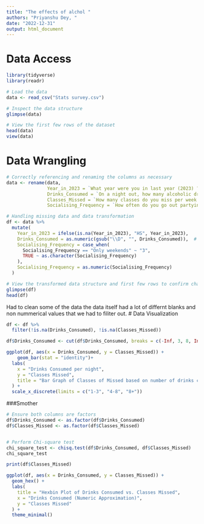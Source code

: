 ```yaml
---
title: "The effects of alchol "
authors: "Priyanshu Dey, "
date: "2022-12-31"
output: html_document
---
```



# Data Access
```r
library(tidyverse)
library(readr)

# Load the data
data <- read_csv("Stats survey.csv")

# Inspect the data structure
glimpse(data)

# View the first few rows of the dataset
head(data)
view(data)
```
# Data Wrangling
```r
# Correctly referencing and renaming the columns as necessary
data <- rename(data,
               Year_in_2023 = `What year were you in last year (2023) ?`,
               Drinks_Consumed = `On a night out, how many alcoholic drinks do you consume?`,
               Classes_Missed = `How many classes do you miss per week due to alcohol reasons, (i.e: being hungover or too tired?)`,
               Socialising_Frequency = `How often do you go out partying/socialising during the week?`)

# Handling missing data and data transformation
df <- data %>%
  mutate(
    Year_in_2023 = ifelse(is.na(Year_in_2023), "HS", Year_in_2023),
    Drinks_Consumed = as.numeric(gsub("\\D", "", Drinks_Consumed)),  # Remove all non-digit characters and convert to numeric
    Socialising_Frequency = case_when(
      Socialising_Frequency == "Only weekends" ~ "3",
      TRUE ~ as.character(Socialising_Frequency)
    ),
    Socialising_Frequency = as.numeric(Socialising_Frequency)
  )

# View the transformed data structure and first few rows to confirm changes
glimpse(df)
head(df)
```

Had to clean some of the data the data itself had a lot of differnt blanks and non nummerical values that we had to filiter out.
# Data Visualization
```r
df <- df %>%
  filter(!is.na(Drinks_Consumed), !is.na(Classes_Missed))

df$Drinks_Consumed <- cut(df$Drinks_Consumed, breaks = c(-Inf, 3, 8, Inf), labels = c("1-3", "4-8", "8+"))

ggplot(df, aes(x = Drinks_Consumed, y = Classes_Missed)) +
    geom_bar(stat = "identity")+
  labs(
    x = "Drinks Consumed per night",
    y = "Classes Missed",
    title = "Bar Graph of Classes of Missed based on number of drinks consumed "
  ) +
  scale_x_discrete(limits = c("1-3", "4-8", "8+"))

```

###Smother
```r
# Ensure both columns are factors
df$Drinks_Consumed <- as.factor(df$Drinks_Consumed)
df$Classes_Missed <- as.factor(df$Classes_Missed)


# Perform Chi-square test
chi_square_test <- chisq.test(df$Drinks_Consumed, df$Classes_Missed)
chi_square_test

print(df$Classes_Missed)

ggplot(df, aes(x = Drinks_Consumed, y = Classes_Missed)) +
  geom_hex() +
  labs(
    title = "Hexbin Plot of Drinks Consumed vs. Classes Missed",
    x = "Drinks Consumed (Numeric Approximation)",
    y = "Classes Missed"
  ) +
  theme_minimal()



```
